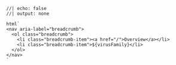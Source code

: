 ```ojs
//| echo: false
//| output: none

html`
<nav aria-label="breadcrumb">
  <ol class="breadcrumb">
    <li class="breadcrumb-item"><a href="/">Overview</a></li>
    <li class="breadcrumb-item">${virusFamily}</li>
  </ol>
</nav>
`
```

